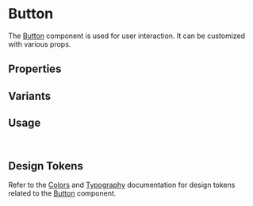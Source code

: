 
<Meta of={ButtonStories} />

# Button

The [Button](file:///home/julrich/Projects/kickstartDS/code/ds-agency/src/components/button/Button.mdx#3%2C35-3%2C35) component is used for user interaction. It can be customized with various props.

<Canvas of={ButtonStories.PrimaryButton} />

## Properties

<ArgTypes />

## Variants

<Canvas of={ButtonStories.PrimaryButton} />
<Canvas of={ButtonStories.SecondaryButton} />
<Canvas of={ButtonStories.TertiaryButton} />
<Canvas of={ButtonStories.PrimaryDisabledButton} />

## Usage

```jsx
<Button label="My Button" variant="primary" />
```

## Design Tokens

Refer to the [Colors](#) and [Typography](#) documentation for design tokens related to the [Button](#) component.

